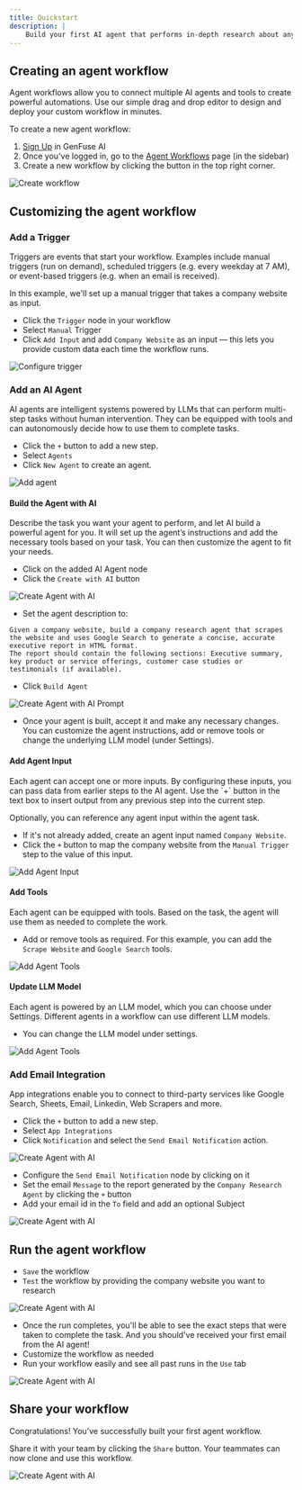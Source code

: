 ```yaml
---
title: Quickstart
description: |
    Build your first AI agent that performs in-depth research about any company and emails you a comprehensive report - in under 5 minutes.
---
```


## Creating an agent workflow

<Tip>
Agent workflows allow you to connect multiple AI agents and tools to create powerful automations. 
Use our simple drag and drop editor to design and deploy your custom workflow in minutes.
</Tip>

To create a new agent workflow:

1. [Sign Up](https://genfuseai.com/sign-up) in GenFuse AI
2. Once you've logged in, go to the [Agent Workflows](https://genfuseai.com/dashboard) page (in the sidebar)
3. Create a new workflow by clicking the button in the top right corner.

<Frame>
  <img src="/images/create-workflow.png" alt="Create workflow" />
</Frame>

## Customizing the agent workflow

### Add a Trigger

<Tip>
Triggers are events that start your workflow.
Examples include manual triggers (run on demand), scheduled triggers (e.g. every weekday at 7 AM), or event-based triggers (e.g. when an email is received).
</Tip>

In this example, we'll set up a manual trigger that takes a company website as input.

- Click the `Trigger` node in your workflow
- Select `Manual` Trigger
- Click `Add Input` and add `Company Website` as an input — this lets you provide custom data each time the workflow runs.

<Frame>
  <img src="/images/configure-trigger.png" alt="Configure trigger" />
</Frame>

### Add an AI Agent

<Tip>
AI agents are intelligent systems powered by LLMs that can perform multi-step tasks without human intervention.
They can be equipped with tools and can autonomously decide how to use them to complete tasks.
</Tip>

- Click the `+` button to add a new step. 
- Select `Agents`
- Click `New Agent` to create an agent. 

<Frame>
  <img src="/images/add-agent.png" alt="Add agent" />
</Frame>


#### Build the Agent with AI

<Tip>
Describe the task you want your agent to perform, and let AI build a powerful agent for you.
It will set up the agent’s instructions and add the necessary tools based on your task. 
You can then customize the agent to fit your needs.
</Tip>

- Click on the added AI Agent node
- Click the `Create with AI` button

<Frame>
  <img src="/images/create-agent-with-ai.png" alt="Create Agent with AI" />
</Frame>

- Set the agent description to:

```Plain text
Given a company website, build a company research agent that scrapes the website and uses Google Search to generate a concise, accurate executive report in HTML format. 
The report should contain the following sections: Executive summary, key product or service offerings, customer case studies or testimonials (if available). 
```

- Click `Build Agent`

<Frame>
  <img src="/images/create-with-ai-prompt.png" alt="Create Agent with AI Prompt" />
</Frame>

- Once your agent is built, accept it and make any necessary changes. 
You can customize the agent instructions, add or remove tools or change the underlying LLM model (under Settings).


#### Add Agent Input

<Tip>
Each agent can accept one or more inputs. By configuring these inputs, you can pass data from earlier steps to the AI agent.
Use the `+` button in the text box to insert output from any previous step into the current step.
 
Optionally, you can reference any agent input within the agent task.
</Tip>

- If it's not already added, create an agent input named `Company Website`.
- Click the `+` button to map the company website from the `Manual Trigger` step to the value of this input.

<Frame>
  <img src="/images/add-agent-input.png" alt="Add Agent Input" />
</Frame>

#### Add Tools

<Tip>
Each agent can be equipped with tools. Based on the task, the agent will use them as needed to complete the work.
</Tip>

- Add or remove tools as required. For this example, you can add the `Scrape Website` and `Google Search` tools.

<Frame>
  <img src="/images/add-tools.png" alt="Add Agent Tools" />
</Frame>

#### Update LLM Model

<Tip>
Each agent is powered by an LLM model, which you can choose under Settings. 
Different agents in a workflow can use different LLM models.
</Tip>

- You can change the LLM model under settings. 

<Frame>
  <img src="/images/change-llm-model.png" alt="Add Agent Tools" />
</Frame>

### Add Email Integration

<Tip>
App integrations enable you to connect to third-party services like Google Search, Sheets, Email, Linkedin, Web Scrapers and more.
</Tip>


- Click the `+` button to add a new step. 
- Select `App Integrations`
- Click `Notification` and select the `Send Email Notification` action. 

<Frame>
  <img src="/images/add-email-integration.png" alt="Create Agent with AI" />
</Frame>

- Configure the `Send Email Notification` node by clicking on it
- Set the email `Message` to the report generated by the `Company Research Agent` by clicking the `+` button 
- Add your email id in the `To` field and add an optional Subject

<Frame>
  <img src="/images/configure-email-node.png" alt="Create Agent with AI" />
</Frame>

## Run the agent workflow

- `Save` the workflow
- `Test` the workflow by providing the company website you want to research

<Frame>
  <img src="/images/test-workflow.png" alt="Create Agent with AI" />
</Frame>

- Once the run completes, you'll be able to see the exact steps that were taken to complete the task. 
And you should've received your first email from the AI agent!
- Customize the workflow as needed
- Run your workflow easily and see all past runs in the `Use` tab

<Frame>
  <img src="/images/build-tab-workflow.png" alt="Create Agent with AI" />
</Frame>

## Share your workflow

Congratulations! You've successfully built your first agent workflow.

Share it with your team by clicking the `Share` button. Your teammates can now clone and use this workflow.

<Frame>
  <img src="/images/share-workflow.png" alt="Create Agent with AI" />
</Frame>